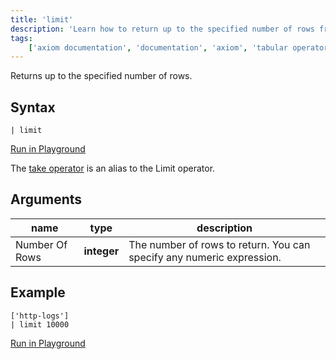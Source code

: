 ```yaml
---
title: 'limit'
description: 'Learn how to return up to the specified number of rows from an APL query.'
tags: 
    ['axiom documentation', 'documentation', 'axiom', 'tabular operators', 'limit']
---
```


Returns up to the specified number of rows.

## Syntax

```kusto
| limit
```

[Run in Playground](https://play.axiom.co/axiom-play-qf1k/explorer?initForm=%7B%22apl%22%3A%22%5B%27sample-http-logs%27%5D%5Cn%7C%20limit%2010%22%2C%22queryOptions%22%3A%7B%22quickRange%22%3A%2230d%22%7D%7D)

The [take operator](/docs/apl/tabular-operators/take-operator) is an alias to the Limit operator.

## Arguments

| **name**     | **type**  | **description**                                                       |
| ------------ | --------- | --------------------------------------------------------------------- |
| Number Of Rows | **integer** | The number of rows to return. You can specify any numeric expression. |

## Example

```kusto
['http-logs']
| limit 10000
```

[Run in Playground](https://play.axiom.co/axiom-play-qf1k/explorer?initForm=%7B%22apl%22%3A%22%5B%27sample-http-logs%27%5D%5Cn%7C%20limit%2010000%22%2C%22queryOptions%22%3A%7B%22quickRange%22%3A%2230d%22%7D%7D)
